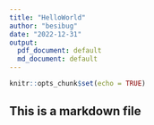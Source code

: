 ```yaml
---
title: "HelloWorld"
author: "besibug"
date: "2022-12-31"
output:
  pdf_document: default
  md_document: default
---
```


```r
knitr::opts_chunk$set(echo = TRUE)
```

## This is a markdown file